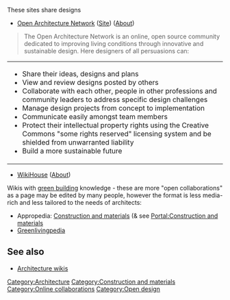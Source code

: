 These sites share designs
* [[Open Architecture Network]] ([http://openarchitecturenetwork.org/ Site]) ([http://openarchitecturenetwork.org/about About])
<blockquote>
The Open Architecture Network is an online, open source community dedicated to improving living conditions through innovative and sustainable design. Here designers of all persuasions can:
</blockquote>
{| cellspacing="0" cellpadding="10"
|--
|  
<ul><ul>
<li>  Share their ideas, designs and plans</li>
<li>  View and review designs posted by others</li>
<li>	Collaborate with each other, people in other professions and community leaders to address specific design challenges</li>
<li>	Manage design projects from concept to implementation</li>
<li>	Communicate easily amongst team members</li>
<li>	Protect their intellectual property rights using the Creative Commons "some rights reserved" licensing system and be shielded from unwarranted liability</li>
<li>	Build a more sustainable future</li>
</ul></ul>
|}
* [http://www.wikihouse.cc/ WikiHouse] ([http://www.wikihouse.cc/about.php About])

Wikis with [[green building]] knowledge - these are more "open collaborations" as a page may be edited by many people, however the format is less media-rich and less tailored to the needs of architects:
* Appropedia: [[Construction and materials]] (& see [[Portal:Construction and materials]]
* [[Greenlivingpedia:|Greenlivingpedia]]


== See also ==

* [[Architecture wikis]]


{{stub}}

[[Category:Architecture]]
[[Category:Construction and materials]]
[[Category:Online collaborations]]
[[Category:Open design]]